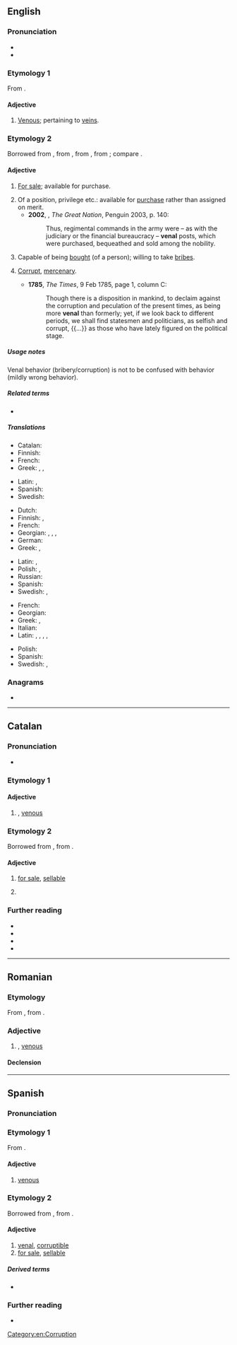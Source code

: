 {{also|vénal}}
==English==

===Pronunciation===
* {{IPA|en|/ˈviːnəl/}}
* {{rhymes|en|iːnəl}}

===Etymology 1===
From {{der|en|la|vēna|t=vein}} {{suffix|en||al}}.

====Adjective====
{{en-adj}}

# [[venous|Venous]]; pertaining to [[vein]]s.

===Etymology 2===
Borrowed from {{bor|en|fr|vénal}}, from {{der|en|fro|venel}}, from {{der|en|la|vēnālis|t=for sale}}, from {{m|la|vēnum|t=something for sale}}; compare {{m|en|vend}}.

====Adjective====
{{en-adj}}

# {{lb|en|archaic}} [[for sale|For sale]]; available for purchase.
#: {{syn|en|purchasable}}
# Of a position, privilege etc.: available for [[purchase]] rather than assigned on merit.
#* '''2002''', {{w|Colin Jones (historian)|Colin Jones}}, ''The Great Nation'', Penguin 2003, p. 140:
#*: Thus, regimental commands in the army were – as with the judiciary or the financial bureaucracy – '''venal''' posts, which were purchased, bequeathed and sold among the nobility.
# Capable of being [[bought]] (of a person); willing to take [[bribe]]s.
#: {{syn|en|crooked}}
#: {{ant|en|straight|honest|uncorrupt}}
# {{lb|en|of behaviour etc.}} [[corrupt|Corrupt]], [[mercenary]].
#* '''1785''', ''The Times'', 9 Feb 1785, page 1, column C:
#*: Though there is a disposition in mankind, to declaim against the corruption and peculation of the present times, as being more '''venal''' than formerly; yet, if we look back to different periods, we shall find statesmen and politicians, as selfish and corrupt, {{...}} as those who have lately figured on the political stage.
[[Category:en:Corruption]]

=====Usage notes=====
Venal behavior (bribery/corruption) is not to be confused with {{m|en|venial}} behavior (mildly wrong behavior).

=====Related terms=====
* {{l|en|venally}}

=====Translations=====
{{trans-top|for sale, available for a price}}
* Catalan: {{t+|ca|venal}}
* Finnish: {{t|fi|myytävänä}}
* French: {{t+|fr|vénal}}
* Greek: {{t+|el|παραδόπιστος}}, {{t+|el|αργυρώνητος}}, {{t+|el|εξαγοράσιμος}}
{{trans-mid}}
* Latin: {{t|la|vēnālis}}, {{t|la|nummarius}}
* Spanish: {{t+|es|venal}}
* Swedish: {{t+|sv|fal}}
{{trans-bottom}}

{{trans-top|willing to take bribes}}
* Dutch: {{t+|nl|omkoopbaar}}
* Finnish: {{t|fi|lahjottavissa oleva}}, {{t|fi|korruptoitunut}}
* French: {{t+|fr|vénal}}
* Georgian: {{t|ka|ანგარებიანი}}, {{t|ka|მოსყიდული}}, {{t|ka|მექრთამე}}, {{t|ka|დაქრთამული}}
* German: {{t+|de|käuflich}}
* Greek: {{t+|el|αργυρώνητος}}, {{t|el|δωροδοκούμενος}}
{{trans-mid}}
* Latin: {{t|la|venalis}}, {{t|la|venale}}
* Polish: {{t|pl|sprzedajny}}, {{t+|pl|przekupny}}
* Russian: {{t+|ru|прода́жный}}
* Spanish: {{t+|es|venal}}
* Swedish: {{t|sv|mutbar}}, {{t+|sv|besticklig}}
{{trans-bottom}}

{{trans-top|corrupt, mercenary}}
* French: {{t+|fr|vénal}}
* Georgian: {{t|ka|კორუმპირებული}}
* Greek: {{t+|el|παραδόπιστος}}, {{t+|el|αργυρώνητος}}
* Italian: {{t+|it|venale}}
* Latin: {{t|la|venalis}}, {{t|la|venale}}, {{t|la|nummarius}}, {{t|la|nummaria}}, {{t|la|nummarium}}
{{trans-mid}}
* Polish: {{t+|pl|prostytutka}}
* Spanish: {{t+|es|venal}}
* Swedish: {{t+|sv|korrumperad}}, {{t+|sv|korrupt}}
{{trans-bottom}}

===Anagrams===
* {{anagrams|en|a=aelnv|Alven|Levan|elvan|levan|navel}}

----

==Catalan==

===Pronunciation===
* {{ca-IPA}}

===Etymology 1===
{{af|ca|vena|-al}}

====Adjective====
{{ca-adj|mf}}

# {{l|en|venal}}, [[venous]]

===Etymology 2===
Borrowed from {{bor|ca|la|vēnālis|t=for sale}}, from {{m|la|vēnum|t=something for sale}}.

====Adjective====
{{ca-adj|mf}}

# [[for sale]], [[sellable]]
# {{l|en|venal}} {{gloss|willing to take bribes}}
#: {{syn|ca|subornable}}

===Further reading===
* {{R:IEC2}}
* {{R:GDLC}}
* {{R:DNV}}
* {{R:DCVB}}

----

==Romanian==

===Etymology===
From {{bor|ro|fr|vénal}}, from {{der|ro|la|venalis}}.

===Adjective===
{{ro-adj}}

# {{l|en|venal}}, [[venous]]

====Declension====
{{ro-decl-adj}}

----

==Spanish==

===Pronunciation===
{{es-IPA}}

===Etymology 1===
From {{af|es|vena|-al}}.

====Adjective====
{{es-adj}}

# [[venous]]
#: {{syn|es|venoso}}

===Etymology 2===
Borrowed from {{bor|es|la|vēnālis|t=for sale}}, from {{m|la|vēnum|t=something for sale}}.

====Adjective====
{{es-adj}}

# [[#English|venal]], [[corruptible]]
# [[for sale]], [[sellable]]

=====Derived terms=====
* {{l|es|valor venal}}

===Further reading===
* {{R:DRAE}}